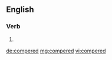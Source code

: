 ==English==

===Verb===
{{head|en|verb form}}

# {{en-past of|compere}}

[[de:compered]]
[[mg:compered]]
[[vi:compered]]